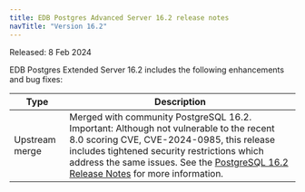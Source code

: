 ```yaml
---
title: EDB Postgres Advanced Server 16.2 release notes
navTitle: "Version 16.2"
---
```


Released: 8 Feb 2024

EDB Postgres Extended Server 16.2 includes the following enhancements and bug fixes:

|      Type      |                                                                                                                                                                                 Description                                                                                                                                                                                
| -------------- | ---------------------------------------------------------------------------------------------------------------------------------------------------------------------------------------------------------------------------------------------------------------------------------------------------------------------------------------------------------------------------
| Upstream merge | Merged with community PostgreSQL 16.2. Important: Although not vulnerable to the recent 8.0 scoring CVE, CVE-2024-0985, this release includes tightened security restrictions which address the same issues. See the [PostgreSQL 16.2 Release Notes](https://www.postgresql.org/docs/16/release-16-2.html) for more information.                                                                    